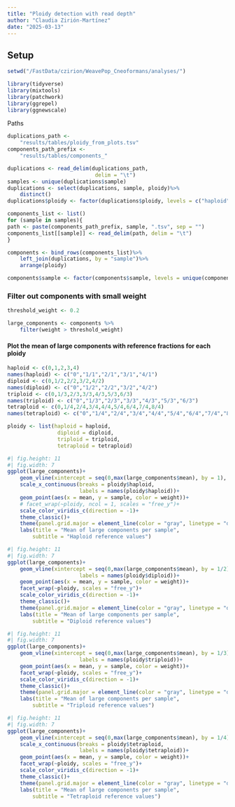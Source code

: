 ```yaml
---
title: "Ploidy detection with read depth"
author: "Claudia Zirión-Martínez"
date: "2025-03-13"
---
```


## Setup

```r
setwd("/FastData/czirion/WeavePop_Cneoformans/analyses/")
```
```r
library(tidyverse)
library(mixtools)
library(patchwork)
library(ggrepel)
library(ggnewscale)
```
Paths
```r
duplications_path <- 
    "results/tables/ploidy_from_plots.tsv"
components_path_prefix <- 
    "results/tables/components_"
```
```r
duplications <- read_delim(duplications_path,
                            delim = "\t")
samples <- unique(duplications$sample)
duplications <- select(duplications, sample, ploidy)%>%
    distinct()
duplications$ploidy <- factor(duplications$ploidy, levels = c("haploid", "diploid", "triploid", "tetraploid"))
```

```r
components_list <- list()
for (sample in samples){
path <- paste(components_path_prefix, sample, ".tsv", sep = "")
components_list[[sample]] <- read_delim(path, delim = "\t")
}
```

```r
components <- bind_rows(components_list)%>%
    left_join(duplications, by = "sample")%>%
    arrange(ploidy) 
```
```r
components$sample <- factor(components$sample, levels = unique(components$sample))
```

### Filter out components with small weight
```r
threshold_weight <- 0.2
```
```r
large_components <- components %>%
    filter(weight > threshold_weight)
```

#### Plot the mean of large components with reference fractions for each ploidy
```r
haploid <- c(0,1,2,3,4)
names(haploid) <- c("0","1/1","2/1","3/1","4/1")
diploid <- c(0,1/2,2/2,3/2,4/2)
names(diploid) <- c("0","1/2","2/2","3/2","4/2")
triploid <- c(0,1/3,2/3,3/3,4/3,5/3,6/3)
names(triploid) <- c("0","1/3","2/3","3/3","4/3","5/3","6/3")
tetraploid <- c(0,1/4,2/4,3/4,4/4,5/4,6/4,7/4,8/4)
names(tetraploid) <- c("0","1/4","2/4","3/4","4/4","5/4","6/4","7/4","8/4")

ploidy <- list(haploid = haploid, 
                diploid = diploid,
                triploid = triploid,
                tetraploid = tetraploid)

```
```r
#| fig.height: 11
#| fig.width: 7
ggplot(large_components)+
    geom_vline(xintercept = seq(0,max(large_components$mean), by = 1), color = "black", linetype = "solid") + 
    scale_x_continuous(breaks = ploidy$haploid,
                       labels = names(ploidy$haploid))+
    geom_point(aes(x = mean, y = sample, color = weight))+
    # facet_wrap(~ploidy, ncol = 1, scales = "free_y")+
    scale_color_viridis_c(direction = -1)+
    theme_classic()+
    theme(panel.grid.major = element_line(color = "gray", linetype = "dashed"))+
    labs(title = "Mean of large components per sample",
        subtitle = "Haploid reference values")
```

```r
#| fig.height: 11
#| fig.width: 7
ggplot(large_components)+
    geom_vline(xintercept = seq(0,max(large_components$mean), by = 1/2), color = "black", linetype = "solid") +    scale_x_continuous(breaks = ploidy$diploid,
                       labels = names(ploidy$diploid))+
    geom_point(aes(x = mean, y = sample, color = weight))+
    facet_wrap(~ploidy, scales = "free_y")+
    scale_color_viridis_c(direction = -1)+
    theme_classic()+
    theme(panel.grid.major = element_line(color = "gray", linetype = "dashed"))+
    labs(title = "Mean of large components per sample",
        subtitle = "Diploid reference values")
```
```r
#| fig.height: 11
#| fig.width: 7
ggplot(large_components)+
    geom_vline(xintercept = seq(0,max(large_components$mean), by = 1/3), color = "black", linetype = "solid") +    scale_x_continuous(breaks = ploidy$triploid,
                       labels = names(ploidy$triploid))+
    geom_point(aes(x = mean, y = sample, color = weight))+
    facet_wrap(~ploidy, scales = "free_y")+
    scale_color_viridis_c(direction = -1)+
    theme_classic()+
    theme(panel.grid.major = element_line(color = "gray", linetype = "dashed"))+
    labs(title = "Mean of large components per sample",
        subtitle = "Triploid reference values")
```
```r
#| fig.height: 11
#| fig.width: 7
ggplot(large_components)+
    geom_vline(xintercept = seq(0,max(large_components$mean), by = 1/4), color = "black", linetype = "solid") +
    scale_x_continuous(breaks = ploidy$tetraploid,
                       labels = names(ploidy$tetraploid))+
    geom_point(aes(x = mean, y = sample, color = weight))+
    facet_wrap(~ploidy, scales = "free_y")+
    scale_color_viridis_c(direction = -1)+
    theme_classic()+
    theme(panel.grid.major = element_line(color = "gray", linetype = "dashed"))+
    labs(title = "Mean of large components per sample",
        subtitle = "Tetraploid reference values")
```